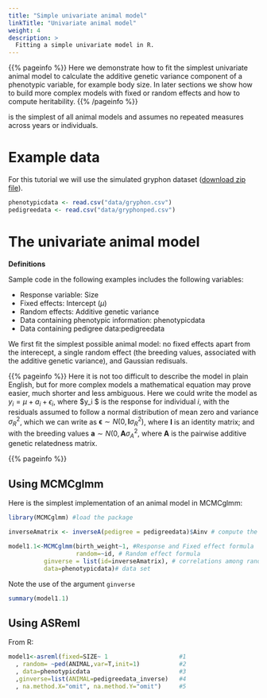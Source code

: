 ```yaml
---
title: "Simple univariate animal model"
linkTitle: "Univariate animal model"
weight: 4
description: >
  Fitting a simple univariate model in R.
---
```


{{% pageinfo %}}
Here we demonstrate how to fit the simplest univariate animal model to calculate the additive genetic variance component of a phenotypic variable, for example body size. In later sections we show how to build more complex models with fixed or random effects and how to compute heritability.
{{% /pageinfo %}}


 is the simplest of all animal models and assumes no repeated measures across years or individuals.


# Example data

For this tutorial we will use the simulated gryphon dataset ([download zip file](data/gryphons.zip)).

```r
phenotypicdata <- read.csv("data/gryphon.csv")
pedigreedata <- read.csv("data/gryphonped.csv")
```


# The univariate animal model

**Definitions**

Sample code in the following examples includes the following variables:

* Response variable: Size
* Fixed effects: Intercept ($\mu$)
* Random effects: Additive genetic variance
* Data containing phenotypic information: phenotypicdata
* Data containing pedigree data:pedigreedata

We first fit the simplest possible animal model: no fixed effects apart from the interecept, a single random effect (the breeding values, associated with the additive genetic variance), and Gaussian redisuals.

{{% pageinfo %}}
Here it is not too difficult to describe the model in plain English, but for more complex models a mathematical equation may prove easier, much shorter and less ambiguous. Here we could write the model as $y_i = \mu + a_i + \epsilon_i$, where $y_i $ is the response for individual $i$, with the residuals assumed to follow a normal distribution of mean zero and variance $\sigma_R^2$, which we can write as $\mathbf{\epsilon} \sim N(0,\mathbf{I}\sigma_R^2)$, where $\mathbf{I}$ is an identity matrix; and with the breeding values $\mathbf{a} \sim N(0,\mathbf{A} \sigma_A^2$, where $\mathbf{A}$ is the pairwise additive genetic relatedness matrix.

{{% pageinfo %}}



## Using MCMCglmm

Here is the simplest implementation of an animal model in MCMCglmm:

```r
library(MCMCglmm) #load the package

inverseAmatrix <- inverseA(pedigree = pedigreedata)$Ainv # compute the inverse relatedness matrix

model1.1<-MCMCglmm(birth_weight~1, #Response and Fixed effect formula
                   random=~id, # Random effect formula
          ginverse = list(id=inverseAmatrix), # correlations among random effect levels (here breeding values)
          data=phenotypicdata)# data set
```

Note the use of the argument `ginverse`


```r
summary(model1.1)
```


## Using ASReml

From R:
```r
model1<-asreml(fixed=SIZE~ 1                    #1  
  , random= ~ped(ANIMAL,var=T,init=1)           #2  
  , data=phenotypicdata                         #3
  ,ginverse=list(ANIMAL=pedigreedata_inverse)   #4
  , na.method.X="omit", na.method.Y="omit")     #5
```






 
